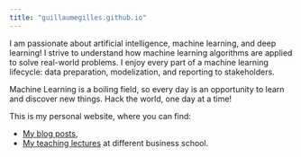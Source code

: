 ```yaml
---
title: "guillaumegilles.github.io"
---
```


I am passionate about artificial intelligence, machine learning, and deep learning! I strive to understand how machine learning algorithms are applied to solve real-world problems. I enjoy every part of a machine learning lifecycle: data preparation, modelization, and reporting to stakeholders.

Machine Learning is a boiling field, so every day is an opportunity to learn and discover new things. Hack the world, one day at a time!

This is my personal website, where you can find:

- [My blog posts](),
- [My teaching lectures]() at different business school.
